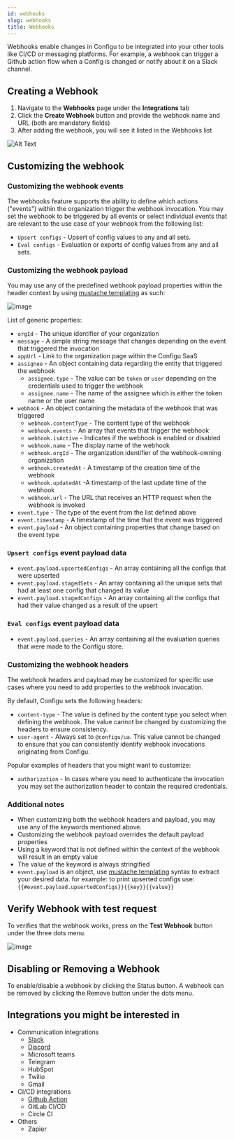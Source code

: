 ```yaml
---
id: webhooks
slug: webhooks
title: Webhooks
---
```


Webhooks enable changes in Configu to be integrated into your other tools like CI/CD or messaging platforms.
For example, a webhook can trigger a Github action flow when a Config is changed or notify about it on a Slack channel.

## Creating a Webhook

1. Navigate to the **Webhooks** page under the **Integrations** tab
2. Click the **Create Webhook** button and provide the webhook name and URL (both are mandatory fields)
3. After adding the webhook, you will see it listed in the Webhooks list

![Alt Text](./img/webhooks/create-webhook.gif)

## Customizing the webhook

### Customizing the webhook events
The webhooks feature supports the ability to define which actions ("events") within the organization trigger the webhook invocation. 
You may set the webhook to be triggered by all events or select individual events that are relevant to the use case of your webhook from the following list:

- `Upsert configs` - Upsert of config values to any and all sets.
- `Eval configs` - Evaluation or exports of config values from any and all sets.

### Customizing the webhook payload
You may use any of the predefined webhook payload properties within the header context by using [mustache templating](https://mustache.github.io/) as such:

![image](./img/webhooks/webhook-payload.png)

List of generic properties:
- `orgId` - The unique identifier of your organization
- `message` - A simple string message that changes depending on the event that triggered the invocation
- `appUrl` - Link to the organization page within the Configu SaaS
- `assignee` - An object containing data regarding the entity that triggered the webhook
  - `assignee.type` - The value can be `token` or `user` depending on the credentials used to trigger the webhook
  - `assignee.name` - The name of the assignee which is either the token name or the user name
- `webhook` - An object containing the metadata of the webhook that was triggered
  - `webhook.contentType` - The content type of the webhook
  - `webhook.events` - An array that events that trigger the webhook
  - `webhook.isActive` - Indicates if the webhook is enabled or disabled
  - `webhook.name` - The display name of the webhook
  - `webhook.orgId` - The organization identifier of the webhook-owning organization 
  - `webhook.createdAt` - A timestamp of the creation time of the webhook
  - `webhook.updatedAt` -A timestamp of the last update time of the webhook
  - `webhook.url` - The URL that receives an HTTP request when the webhook is invoked
- `event.type` - The type of the event from the list defined above
- `event.timestamp` - A timestamp of the time that the event was triggered
- `event.payload` - An object containing properties that change based on the event type

### `Upsert configs` event payload data
- `event.payload.upsertedConfigs` - An array containing all the configs that were upserted
- `event.payload.stagedSets` - An array containing all the unique sets that had at least one config that changed its value
- `event.payload.stagedConfigs` - An array containing all the configs that had their value changed as a result of the upsert

### `Eval configs` event payload data
- `event.payload.queries` - An array containing all the evaluation queries that were made to the Configu store.

### Customizing the webhook headers
The webhook headers and payload may be customized for specific use cases where you need to add properties to the webhook invocation.

By default, Configu sets the following headers:
- `content-type` - The value is defined by the content type you select when defining the webhook. The value cannot be changed by customizing the headers to ensure consistency.
- `user-agent` - Always set to `@configu/ua`. This value cannot be changed to ensure that you can consistently identify webhook invocations originating from Configu.

Popular examples of headers that you might want to customize:
- `authorization` - In cases where you need to authenticate the invocation you may set the authorization header to contain the required credentials.

### Additional notes
- When customizing both the webhook headers and payload, you may use any of the keywords mentioned above.
- Customizing the webhook payload overrides the default payload properties
- Using a keyword that is not defined within the context of the webhook will result in an empty value
- The value of the keyword is always stringified
- `event.payload` is an object, use [mustache templating](https://mustache.github.io/) syntax to extract your desired data.
  for example: to print upserted configs use: `{{#event.payload.upsertedConfigs}}{{key}}{{value}}`

## Verify Webhook with test request

To verifies that the webhook works, press on the **Test Webhook** button under the three dots menu.

![image](./img/webhooks/webhook-test.png)

## Disabling or Removing a Webhook

To enable/disable a webhook by clicking the Status button.
A webhook can be removed by clicking the Remove button under the dots menu.

## Integrations you might be interested in
- Communication integrations
  - [Slack](/webhook-slack)
  - [Discord](/webhook-discord)
  - Microsoft teams 
  - Telegram
  - HubSpot
  - Twilio
  - Gmail
- CI/CD integrations
  - [Github Action](/webhooks-github-action)
  - GitLab CI/CD
  - Circle CI
- Others
  - Zapier